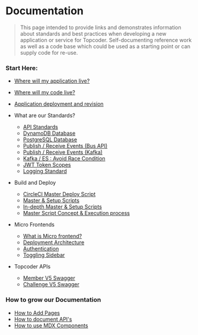 
# Documentation

> This page intended to provide links and demonstrates information about standards and best practices when developing a new application or service for Topcoder.
> Self-documenting reference work as well as a code base which could be used as a starting point or can supply code for re-use.

### Start Here:
- [Where will my application live?](/model/introduction/topcoder-applications)
- [Where will my code live?](/model/introduction/topcoder-code)
- [Application deployment and revision](/model/introduction/topcoder-deploy-revise)
- What are our Standards?
  - [API Standards](/model/standards/api-standards)
  - [DynamoDB Database](/model/standards/dynamodb-database)
  - [PostgreSQL Database](/model/standards/postgresql-database)
  - [Publish / Receive Events (Bus API)](/model/standards/publish-receive-events)
  - [Publish / Receive Events (Kafka)](/model/standards/kafka-publish-receive-events)
  - [Kafka / ES : Avoid Race Condition](/model/standards/kafka-es-avoid-race-condition)
  - [JWT Token Scopes](/model/standards/jwt-token-scopes)
  - [Logging Standard](/model/standards/logging-standard)

- Build and Deploy
  - [CircleCI Master Deploy Script](/model/build-and-deploy/circleci-master-deploy-script)
  - [Master & Setup Scripts](/model/build-and-deploy/master-setup-scripts)
  - [In-depth Master & Setup Scripts](/model/build-and-deploy/in-depth-master-setup-scripts)
  - [Master Script Concept & Execution process](/model/build-and-deploy/master-script-concept-execution-process)

- Micro Frontends
  - [What is Micro frontend?](/model/micro-frontends/what-is-mfe)
  - [Deployment Architecture](/model/micro-frontends/deployment-architecture-mfe)
  - [Authentication](/model/micro-frontends/auth-demo)
  - [Toggling Sidebar](/model/micro-frontends/no-sidebar-demo)

- Topcoder APIs
  - [Member V5 Swagger](/model/topcoder-apis/member-v5-swagger)
  - [Challenge V5 Swagger](/model/topcoder-apis/challenge-v5-swagger)
  
### How to grow our Documentation
- [How to Add Pages](/model/help/add-pages)
- [How to document API's](/model/help/api-example)
- [How to use MDX Components](/model/help/mdx-component-example)

<Copyright />
